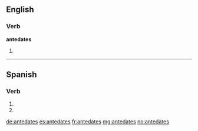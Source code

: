 ==English==

===Verb===
'''antedates'''

# {{en-third-person singular of|antedate}}

----

==Spanish==

===Verb===
{{es-verb-form|antedatar}}

# {{es-verb form of|ending=ar|mood=imperative|sense=negative|pers=2|formal=no|number=singular|antedatar}}
# {{es-verb form of|ending=ar|mood=subjunctive|tense=present|pers=2|formal=no|number=singular|antedatar}}

[[de:antedates]]
[[es:antedates]]
[[fr:antedates]]
[[mg:antedates]]
[[no:antedates]]